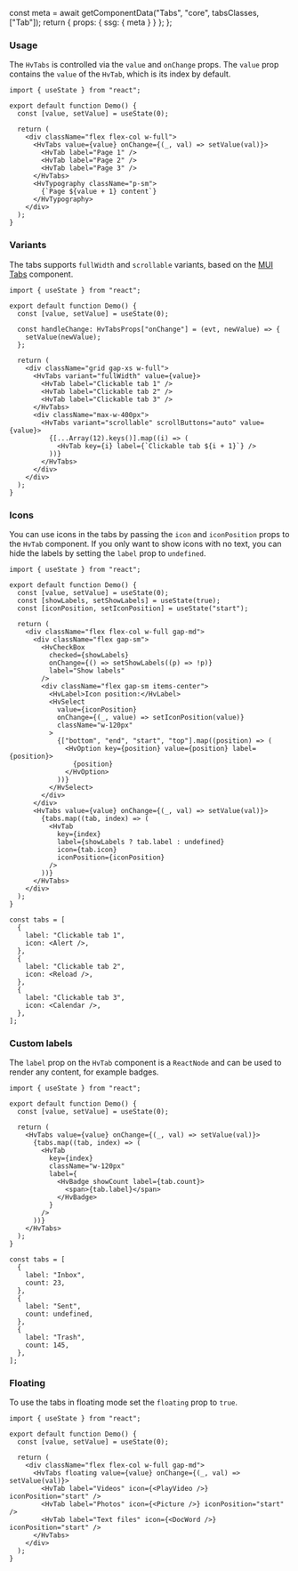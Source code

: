 

  const meta = await getComponentData("Tabs", "core", tabsClasses, ["Tab"]);
  return { props: { ssg: { meta } } };
};

<Description />

<Page>

### Usage

The `HvTabs` is controlled via the `value` and `onChange` props.
The `value` prop contains the `value` of the `HvTab`, which is its index by default.

```tsx live
import { useState } from "react";

export default function Demo() {
  const [value, setValue] = useState(0);

  return (
    <div className="flex flex-col w-full">
      <HvTabs value={value} onChange={(_, val) => setValue(val)}>
        <HvTab label="Page 1" />
        <HvTab label="Page 2" />
        <HvTab label="Page 3" />
      </HvTabs>
      <HvTypography className="p-sm">
        {`Page ${value + 1} content`}
      </HvTypography>
    </div>
  );
}
```

### Variants

The tabs supports `fullWidth` and `scrollable` variants, based on the [MUI Tabs](https://mui.com/material-ui/api/tabs/#tabs-prop-variant) component.

```tsx live
import { useState } from "react";

export default function Demo() {
  const [value, setValue] = useState(0);

  const handleChange: HvTabsProps["onChange"] = (evt, newValue) => {
    setValue(newValue);
  };

  return (
    <div className="grid gap-xs w-full">
      <HvTabs variant="fullWidth" value={value}>
        <HvTab label="Clickable tab 1" />
        <HvTab label="Clickable tab 2" />
        <HvTab label="Clickable tab 3" />
      </HvTabs>
      <div className="max-w-400px">
        <HvTabs variant="scrollable" scrollButtons="auto" value={value}>
          {[...Array(12).keys()].map((i) => (
            <HvTab key={i} label={`Clickable tab ${i + 1}`} />
          ))}
        </HvTabs>
      </div>
    </div>
  );
}
```

### Icons

You can use icons in the tabs by passing the `icon` and `iconPosition` props to the `HvTab` component.
If you only want to show icons with no text, you can hide the labels by setting the `label` prop to `undefined`.

```tsx live
import { useState } from "react";

export default function Demo() {
  const [value, setValue] = useState(0);
  const [showLabels, setShowLabels] = useState(true);
  const [iconPosition, setIconPosition] = useState("start");

  return (
    <div className="flex flex-col w-full gap-md">
      <div className="flex gap-sm">
        <HvCheckBox
          checked={showLabels}
          onChange={() => setShowLabels((p) => !p)}
          label="Show labels"
        />
        <div className="flex gap-sm items-center">
          <HvLabel>Icon position:</HvLabel>
          <HvSelect
            value={iconPosition}
            onChange={(_, value) => setIconPosition(value)}
            className="w-120px"
          >
            {["bottom", "end", "start", "top"].map((position) => (
              <HvOption key={position} value={position} label={position}>
                {position}
              </HvOption>
            ))}
          </HvSelect>
        </div>
      </div>
      <HvTabs value={value} onChange={(_, val) => setValue(val)}>
        {tabs.map((tab, index) => (
          <HvTab
            key={index}
            label={showLabels ? tab.label : undefined}
            icon={tab.icon}
            iconPosition={iconPosition}
          />
        ))}
      </HvTabs>
    </div>
  );
}

const tabs = [
  {
    label: "Clickable tab 1",
    icon: <Alert />,
  },
  {
    label: "Clickable tab 2",
    icon: <Reload />,
  },
  {
    label: "Clickable tab 3",
    icon: <Calendar />,
  },
];
```

### Custom labels

The `label` prop on the `HvTab` component is a `ReactNode` and can be used to render any content, for example badges.

```tsx live
import { useState } from "react";

export default function Demo() {
  const [value, setValue] = useState(0);

  return (
    <HvTabs value={value} onChange={(_, val) => setValue(val)}>
      {tabs.map((tab, index) => (
        <HvTab
          key={index}
          className="w-120px"
          label={
            <HvBadge showCount label={tab.count}>
              <span>{tab.label}</span>
            </HvBadge>
          }
        />
      ))}
    </HvTabs>
  );
}

const tabs = [
  {
    label: "Inbox",
    count: 23,
  },
  {
    label: "Sent",
    count: undefined,
  },
  {
    label: "Trash",
    count: 145,
  },
];
```

### Floating

To use the tabs in floating mode set the `floating` prop to `true`.

```tsx live
import { useState } from "react";

export default function Demo() {
  const [value, setValue] = useState(0);

  return (
    <div className="flex flex-col w-full gap-md">
      <HvTabs floating value={value} onChange={(_, val) => setValue(val)}>
        <HvTab label="Videos" icon={<PlayVideo />} iconPosition="start" />
        <HvTab label="Photos" icon={<Picture />} iconPosition="start" />
        <HvTab label="Text files" icon={<DocWord />} iconPosition="start" />
      </HvTabs>
    </div>
  );
}
```

</Page>
